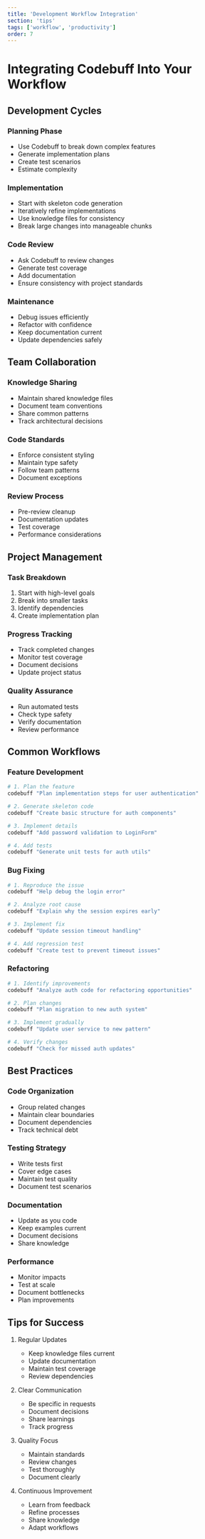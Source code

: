 ```yaml
---
title: 'Development Workflow Integration'
section: 'tips'
tags: ['workflow', 'productivity']
order: 7
---
```


# Integrating Codebuff Into Your Workflow

## Development Cycles

### Planning Phase
- Use Codebuff to break down complex features
- Generate implementation plans
- Create test scenarios
- Estimate complexity

### Implementation
- Start with skeleton code generation
- Iteratively refine implementations
- Use knowledge files for consistency
- Break large changes into manageable chunks

### Code Review
- Ask Codebuff to review changes
- Generate test coverage
- Add documentation
- Ensure consistency with project standards

### Maintenance
- Debug issues efficiently
- Refactor with confidence
- Keep documentation current
- Update dependencies safely

## Team Collaboration

### Knowledge Sharing
- Maintain shared knowledge files
- Document team conventions
- Share common patterns
- Track architectural decisions

### Code Standards
- Enforce consistent styling
- Maintain type safety
- Follow team patterns
- Document exceptions

### Review Process
- Pre-review cleanup
- Documentation updates
- Test coverage
- Performance considerations

## Project Management

### Task Breakdown
1. Start with high-level goals
2. Break into smaller tasks
3. Identify dependencies
4. Create implementation plan

### Progress Tracking
- Track completed changes
- Monitor test coverage
- Document decisions
- Update project status

### Quality Assurance
- Run automated tests
- Check type safety
- Verify documentation
- Review performance

## Common Workflows

### Feature Development
```bash
# 1. Plan the feature
codebuff "Plan implementation steps for user authentication"

# 2. Generate skeleton code
codebuff "Create basic structure for auth components"

# 3. Implement details
codebuff "Add password validation to LoginForm"

# 4. Add tests
codebuff "Generate unit tests for auth utils"
```

### Bug Fixing
```bash
# 1. Reproduce the issue
codebuff "Help debug the login error"

# 2. Analyze root cause
codebuff "Explain why the session expires early"

# 3. Implement fix
codebuff "Update session timeout handling"

# 4. Add regression test
codebuff "Create test to prevent timeout issues"
```

### Refactoring
```bash
# 1. Identify improvements
codebuff "Analyze auth code for refactoring opportunities"

# 2. Plan changes
codebuff "Plan migration to new auth system"

# 3. Implement gradually
codebuff "Update user service to new pattern"

# 4. Verify changes
codebuff "Check for missed auth updates"
```

## Best Practices

### Code Organization
- Group related changes
- Maintain clear boundaries
- Document dependencies
- Track technical debt

### Testing Strategy
- Write tests first
- Cover edge cases
- Maintain test quality
- Document test scenarios

### Documentation
- Update as you code
- Keep examples current
- Document decisions
- Share knowledge

### Performance
- Monitor impacts
- Test at scale
- Document bottlenecks
- Plan improvements

## Tips for Success

1. Regular Updates
   - Keep knowledge files current
   - Update documentation
   - Maintain test coverage
   - Review dependencies

2. Clear Communication
   - Be specific in requests
   - Document decisions
   - Share learnings
   - Track progress

3. Quality Focus
   - Maintain standards
   - Review changes
   - Test thoroughly
   - Document clearly

4. Continuous Improvement
   - Learn from feedback
   - Refine processes
   - Share knowledge
   - Adapt workflows
